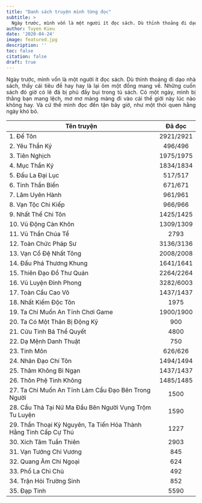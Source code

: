 ```yaml
---
title: "Danh sách truyện mình từng đọc"
subtitle: >
  Ngày trước, mình vốn là một người ít đọc sách. Dù thỉnh thoảng đi dạo nhà sách, thấy cái tiêu đề hay hay là lại ôm một đống mang về. Những cuốn sách đó...
author: Tuyen Kieu  
date: '2020-04-24'
image: featured.jpg
description: ''
toc: false
citation: false
draft: true
---
```


<p style = "text-align: justify">Ngày trước, mình vốn là một người ít đọc sách. Dù thỉnh thoảng đi dạo nhà sách, thấy cái tiêu đề hay hay là lại ôm một đống mang về. Những cuốn sách đó giờ có lẽ đã bị phủ đầy bụi trong tủ sách. Có một ngày, mình bị thằng bạn mang lệch, mơ mơ màng màng đi vào cái thế giới này lúc nào không hay. Và cứ thế mình đọc đến tận bây giờ, như một thói quen hằng ngày khó bỏ. </p>

| Tên truyện|Đã đọc|
|---|:---:|
|1. Đế Tôn|2921/2921|
|2. Yêu Thần Ký|496/496|
|3. Tiên Nghịch|1975/1975|
|4. Mục Thần Ký |1834/1834|
|5. Đấu La Đại Lục |517/517|
|6. Tinh Thần Biến |671/671|
|7. Lâm Uyên Hành |961/961|
|8. Vạn Tộc Chi Kiếp |966/966|
|9. Nhất Thế Chi Tôn |1425/1425|
|10. Vũ Động Càn Khôn |1309/1309|
|11. Vũ Thần Chúa Tể |2793|
|12. Toàn Chức Pháp Sư |3136/3136|
|13. Vạn Cổ Đệ Nhất Tông |2008/2008|
|14. Đấu Phá Thương Khung |1641/1641|
|15. Thiên Đạo Đồ Thư Quán |2264/2264|
|16. Vũ Luyện Đỉnh Phong |3282/6003|
|17. Toàn Cầu Cao Võ |1437/1437|
|18. Nhất Kiếm Độc Tôn |1975|
|19. Ta Chỉ Muốn An Tĩnh Chơi Game |1900/1900|
|20. Ta Có Một Thân Bị Động Kỹ |900|
|21. Cửu Tinh Bá Thể Quyết |4800|
|22. Dạ Mệnh Danh Thuật |750|
|23. Tinh Môn |626/626|
|24. Nhân Đạo Chí Tôn |1494/1494|
|25. Thâm Không Bỉ Ngạn |1437/1437|
|26. Thôn Phệ Tinh Không |1485/1485|
|27. Ta Chỉ Muốn An Tĩnh Làm Cẩu Đạo Bên Trong Người |1500|
|28. Cẩu Thả Tại Nữ Ma Đầu Bên Người Vụng Trộm Tu Luyện|1590|
|29. Thần Thoại Kỷ Nguyên, Ta Tiến Hóa Thành Hằng Tinh Cấp Cự Thú|1227|
|30. Xích Tâm Tuần Thiên |2903|
|31. Vạn Tướng Chi Vương|845|
|32. Quang Âm Chi Ngoại|624|
|33. Phổ La Chi Chủ|492|
|34. Trận Hỏi Trường Sinh|852|
|35. Đạp Tinh|5590|
